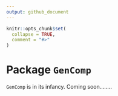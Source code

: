```yaml
---
output: github_document
---
```


```r
knitr::opts_chunk$set(
  collapse = TRUE,
  comment = "#>"
)
```

# Package `GenComp`

`GenComp` is in its infancy. Coming soon........
